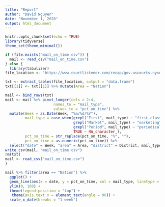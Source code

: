 ```yaml
---
title: "Report"
author: "David Nguyen"
date: "November 1, 2020"
output: html_document
---
```


```r
knitr::opts_chunk$set(echo = TRUE)
library(tidyverse)
theme_set(theme_minimal())
```

```r
if (file.exists("mail_on_time.csv")) {
  mail <- read_csv("mail_on_time.csv")
} else {
  library(tabulizer)
file_location <- "https://www.courtlistener.com/recap/gov.uscourts.nysd.542242/gov.uscourts.nysd.542242.45.1.pdf"

txt <- extract_tables(file_location, output = "data.frame")
txt[[1]] <- txt[[1]] %>% mutate(Area = "Nation")

mail <- bind_rows(txt)
mail <- mail %>% pivot_longer(cols = 2:4,
                      names_to = "mail_type",
                      values_to = "pct_on_time") %>%
  mutate(Week = as.Date(Week, "%m/%d/%Y"),
         mail_type = case_when(grepl("First", mail_type) ~ "first_class",
                               grepl("Market", mail_type) ~ "marketing",
                               grepl("Period", mail_type) ~ "periodical",
                               TRUE ~ NA_character_),
         pct_on_time = str_replace(pct_on_time, "%", ""),
         pct_on_time = as.numeric(pct_on_time)) %>%
  select("date" = Week, "area" = Area, "district" = District, mail_type, pct_on_time)
write_csv(mail, "mail_on_time.csv")
rm(txt)
mail <- read_csv("mail_on_time.csv")
}
```

```r
mail %>% filter(area == "Nation") %>%
  ggplot() +
  geom_line(aes(x = date, y = pct_on_time, col = mail_type, linetype = mail_type), size = 2) +
  ylim(0, 100) +
  theme(legend.position = "top") +
   theme(axis.text.x = element_text(angle = 90)) +
  scale_x_date(breaks = "1 week")
```


